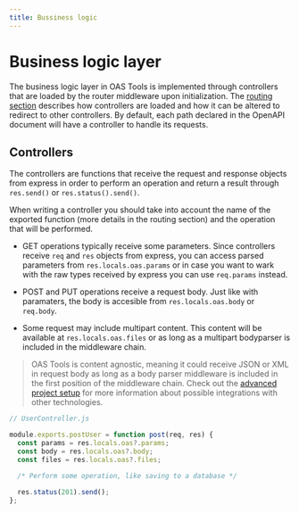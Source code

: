 ```yaml
---
title: Bussiness logic
---
```


# Business logic layer
The business logic layer in OAS Tools is implemented through controllers that are loaded by the router middleware upon initialization. The [routing section](../features/routing) describes how controllers are loaded and how it can be altered to redirect to other controllers. By default, each path declared in the OpenAPI document will have a controller to handle its requests.

## Controllers
The controllers are functions that receive the request and response objects from express in order to perform an operation and return a result through `res.send()` or `res.status().send()`.

When writing a controller you should take into account the name of the exported function (more details in the routing section) and the operation that will be performed.

* GET operations typically receive some parameters. Since controllers receive `req` and `res` objects from express, you can access parsed parameters from `res.locals.oas.params` or in case you want to wark with the raw types received by express you can use `req.params` instead.

* POST and PUT operations receive a request body. Just like with paramaters, the body is accesible from `res.locals.oas.body` or `req.body`. 

* Some request may include multipart content. This content will be available at `res.locals.oas.files` or as long as a multipart bodyparser is included in the middleware chain.

> OAS Tools is content agnostic, meaning it could receive JSON or XML in request body as long as a body parser middleware is included in the first position of the middleware chain. Check out the [advanced project setup](../customization/project-setup) for more information about possible integrations with other technologies.

```js
// UserController.js

module.exports.postUser = function post(req, res) {
  const params = res.locals.oas?.params;
  const body = res.locals.oas?.body;
  const files = res.locals.oas?.files;

  /* Perform some operation, like saving to a database */

  res.status(201).send();
};
```
